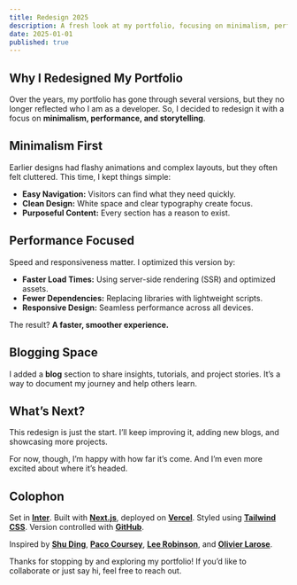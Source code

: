 ```yaml
---
title: Redesign 2025
description: A fresh look at my portfolio, focusing on minimalism, performance, and storytelling.
date: 2025-01-01
published: true
---
```



## Why I Redesigned My Portfolio

Over the years, my portfolio has gone through several versions, but they no longer reflected who I am as a developer. So, I decided to redesign it with a focus on **minimalism, performance, and storytelling**.

## Minimalism First

Earlier designs had flashy animations and complex layouts, but they often felt cluttered. This time, I kept things simple:

- **Easy Navigation:** Visitors can find what they need quickly.
- **Clean Design:** White space and clear typography create focus.
- **Purposeful Content:** Every section has a reason to exist.

## Performance Focused

Speed and responsiveness matter. I optimized this version by:

- **Faster Load Times:** Using server-side rendering (SSR) and optimized assets.
- **Fewer Dependencies:** Replacing libraries with lightweight scripts.
- **Responsive Design:** Seamless performance across all devices.

The result? **A faster, smoother experience.**

## Blogging Space

I added a **blog** section to share insights, tutorials, and project stories. It’s a way to document my journey and help others learn.

## What’s Next?

This redesign is just the start. I’ll keep improving it, adding new blogs, and showcasing more projects.

For now, though, I’m happy with how far it’s come. And I’m even more excited about where it’s headed.

## Colophon

Set in **[Inter](https://rsms.me/inter/)**. Built with **[Next.js](https://nextjs.org/)**, deployed on **[Vercel](https://vercel.com/)**. Styled using **[Tailwind CSS](https://tailwindcss.com/blog/tailwindcss-v4-beta)**. Version controlled with **[GitHub](https://github.com/)**.

Inspired by **[Shu Ding](https://shud.in/)**, **[Paco
Coursey](https://paco.me/)**, **[Lee Robinson](https://leerob.com/)**, and
**[Olivier Larose](https://www.olivierlarose.com/)**.

Thanks for stopping by and exploring my portfolio! If you’d like to collaborate or just say hi, feel free to reach out.